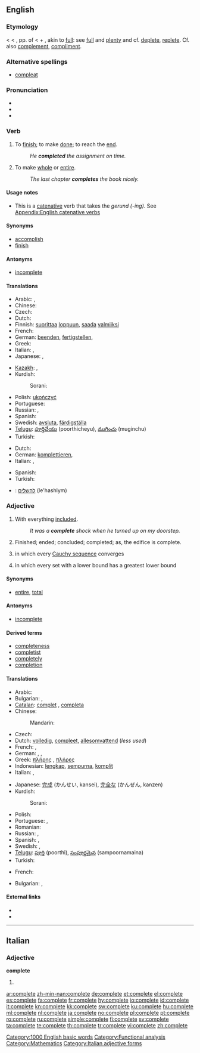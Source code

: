{{also|complète}}
==English==

{{rank|distribute|ordinary|forms|948|complete|access|ways|grave}}

===Etymology===
< {{etyl|enm}} {{term|compleet||full, complete}} < {{etyl|la}} {{term|completus}}, pp. of {{term|complere||to fill up, fill full, fulfil, complete}} < {{term|com-}} + {{term|plere||to fill}}, akin to [[full]]: see [[full]] and [[plenty]] and cf. [[deplete]], [[replete]]. Cf. also [[complement]], [[compliment]].

===Alternative spellings===
* [[compleat]] {{italbrac|archaic}}<!--Maybe just dated, I'm not really sure of the difference-Keene-->

===Pronunciation===
* {{IPA|/kəmˈpliːt/}}
* {{audio|en-us-complete.ogg|Audio (US)}}
* {{rhymes|iːt}}

===Verb===
{{en-verb|complet|ing}}

# {{transitive}} To [[finish]]; to make [[done]]; to reach the [[end]].
#: ''He '''completed''' the assignment on time.''
# {{transitive}} To make [[whole]] or [[entire]].
#: ''The last chapter '''completes''' the book nicely.''

====Usage notes====
* This is a [[catenative]] verb that takes the ''gerund (-ing)''. See [[Appendix:English catenative verbs]]

====Synonyms====
* [[accomplish]]
* [[finish]]

====Antonyms====
* [[incomplete]]

====Translations====
{{trans-top|to finish}}
* Arabic: {{t|ar|انتهى|tr=intahaa}},  {{t|ar|أكمل|tr='akmala}}
* Chinese: {{t-|cmn|完成|tr=wánchéng|sc=Hani}}
* Czech: {{t-|cs|dokončit}}
* Dutch: {{t+|nl|voltooien}}
* Finnish: [[suorittaa]] [[loppu]]un, [[saada]] [[valmiiksi]]
* French: {{t+|fr|accomplir}}
* German: [[beenden]], [[fertigstellen]],  {{t+|de|fertigmachen}}
* Greek: {{t+|el|ολοκληρώνω}}
* Italian: {{t+|it|completare}}, {{t+|it|compiere}}
* Japanese: {{t|ja|完了する|tr=kanryō-suru}}, {{t|ja|完成する|tr=kansei-suru}}
{{trans-mid}}
* [[Kazakh]]: {{t|kk|бітіру|tr=bitiru|sc=Cyrl|xs=Kazakh}},  {{t|kk|аяқтау|tr=ayaqtaw|sc=Cyrl|xs=Kazakh}}
* Kurdish:
*: Sorani: {{t|ku|ته‌واو کردن|tr=tawAw kirdin|sc=ku-Arab}}
* Polish: [[ukończyć]]
* Portuguese: {{t+|pt|terminar}}
* Russian: {{t|ru|завершить|tr=zaveršít'}},  {{t+|ru|закончить|tr=zakónčit'}}
* Spanish: {{t+|es|terminar}}
* Swedish: [[avsluta]], [[färdigställa]]
* [[Telugu]]: [[పూర్తిచేయు]] (poorthicheyu), [[ముగించు]] (muginchu)
* Turkish: {{t|tr|tamamlamak}}
{{trans-bottom}}

{{trans-top|to make whole or entire}}
* Dutch: {{t+|nl|aanvullen}}
* German: [[komplettieren]],  {{t+|de|ergänzen}}
* Italian: {{t+|it|completare}}, {{t+|it|riempire}}
{{trans-mid}}
* Spanish: {{t+|es|cumplir}}
* Turkish: {{t|tr|tamamlamak}}
{{trans-bottom}}

{{checktrans-top}}
* {{ttbc|Hebrew}}: [[להשלים]] (le'hashlym)
{{checktrans-bottom}}

===Adjective===
{{en-adj}}

# With everything [[included]].
#: ''It was a '''complete''' shock when he turned up on my doorstep.''
# Finished; ended; concluded; completed; as, the edifice is complete.
# {{analysis|of a [[metric space]]}} in which every [[Cauchy sequence]] converges
# {{algebra|of a [[lattice]]}} in which every set with a lower bound has a greatest lower bound

====Synonyms====
* {{italbrac-colon|with everything included}} [[entire]], [[total]]

====Antonyms====
* [[incomplete]]

====Derived terms====
* [[completeness]]
* [[completist]]
* [[completely]]
* [[completion]]

====Translations====
{{trans-top|with everything included}}
* Arabic: {{t-|ar|كامل|tr=kaamil}}
* Bulgarian: {{t+|bg|пълен}},  {{t+|bg|цял}}
* [[Catalan]]: [[complet]] {{m}}, [[completa]] {{f}}
* Chinese:
*: Mandarin: {{t-|cmn|完全|tr=wánquán|sc=Hani}}
* Czech: {{t-|cs|úplný|m}}
* Dutch: [[volledig]], [[compleet]], [[allesomvattend]] (''less used'')
* French: {{t+|fr|complet|m}}, {{t+|fr|complète|f}}
* German: {{t+|de|ganz}}, {{t+|de|komplett}}, {{t+|de|vollständig}}
* Greek: [[πλήρης]] {{m|f}}, [[πλήρες]] {{n}}
* Indonesian: [[lengkap]], [[sempurna]], [[komplit]]
* Italian: {{t+|it|completo|m}}, {{t+|it|completa|f}}
{{trans-mid}}
* Japanese: [[完成]] (かんせい, kansei), [[完全]]な (かんぜん, kanzen)
* Kurdish:
*: Sorani: {{t|ku|ته‌واو|tr=tawAw|sc=ku-Arab}}
* Polish: {{t+|pl|kompletny}}
* Portuguese: {{t+|pt|completo|m}}, {{t-|pt|completa|f}}
* Romanian: {{t+|ro|complet}}
* Russian: {{t+|ru|полный|tr=pólnyj}},  {{t+|ru|совершенный|tr=soveršénnyj}}
* Spanish: {{t+|es|completo|m}}, {{t-|es|completa|f}}
* Swedish: {{t+|sv|komplett}}, {{t+|sv|fullständig}}
* [[Telugu]]: [[పూర్తి]] (poorthi), [[సంపూర్ణమైన]] (sampoornamaina)
* Turkish: {{t+|tr|tamam}}
{{trans-bottom}}
{{trans-top|in which a Cauchy sequence converges}}
* French: {{t+|fr|complète|f}}
{{trans-mid}}
{{trans-bottom}}

{{trans-top|Finished; ended; concluded; completed}}
* Bulgarian: ,  {{t|bg|завършен}}
{{trans-mid}}
{{trans-bottom}}

====External links====
* {{R:Webster 1913}}
* {{R:Century 1911}}

[[Category:1000 English basic words]]
[[Category:Functional analysis]]
[[Category:Mathematics]]

----

==Italian==

===Adjective===
'''complete''' {{p}}

# {{feminine of|completo#Adjective|completo}}

[[Category:Italian adjective forms]]

[[ar:complete]]
[[zh-min-nan:complete]]
[[de:complete]]
[[et:complete]]
[[el:complete]]
[[es:complete]]
[[fa:complete]]
[[fr:complete]]
[[hy:complete]]
[[io:complete]]
[[id:complete]]
[[it:complete]]
[[kn:complete]]
[[kk:complete]]
[[sw:complete]]
[[ku:complete]]
[[hu:complete]]
[[ml:complete]]
[[nl:complete]]
[[ja:complete]]
[[no:complete]]
[[pl:complete]]
[[pt:complete]]
[[ro:complete]]
[[ru:complete]]
[[simple:complete]]
[[fi:complete]]
[[sv:complete]]
[[ta:complete]]
[[te:complete]]
[[th:complete]]
[[tr:complete]]
[[vi:complete]]
[[zh:complete]]